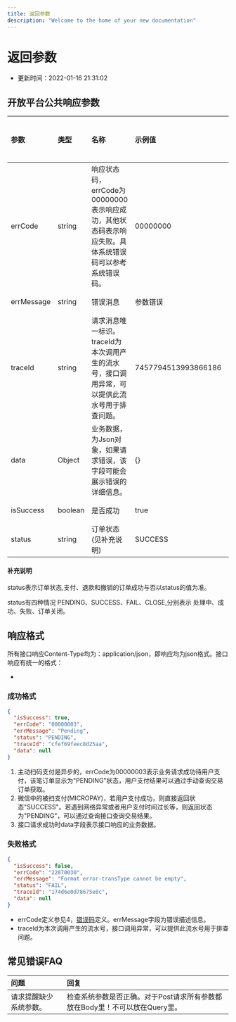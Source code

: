 ```yaml
---
title: 返回参数
description: "Welcome to the home of your new documentation"
---
```


# 返回参数
* 更新时间：2022-01-16 21:31:02
## 开放平台公共响应参数
| 参数 | 类型 | 名称 | 示例值 | 是否必须 |
| :-----| :---- | :---- | :---- | :---- |
|errCode |string | 响应状态码，errCode为00000000表示响应成功，其他状态码表示响应失败。具体系统错误码可以参考系统错误码。| 00000000| 必须|
|errMessage |string | 错误消息| 参数错误| 必须|
|traceId |string | 请求消息唯一标识。traceId为本次调用产生的流水号，接口调用异常，可以提供此流水号用于排查问题。| 7457794513993866186| 必须|
|data |Object | 业务数据，为Json对象，如果请求错误，该字段可能会展示错误的详细信息。| {}| 必须|
|isSuccess |boolean | 是否成功| true| 必须|
|status |string | 订单状态(见补充说明)| SUCCESS| 必须|

#### 补充说明
<Tip>

status表示订单状态,支付、退款和撤销的订单成功与否以status的值为准。
</Tip>
<Tip>

status有四种情况 PENDING、SUCCESS、FAIL、CLOSE,分别表示 处理中、成功、失败、订单关闭。
</Tip>
## 响应格式

<Tip>
所有接口响应Content-Type均为：application/json，即响应均为json格式。接口响应有统一的格式：
</Tip>

* 
### 成功格式
```json
{
  "isSuccess": true,
  "errCode": "00000003",
  "errMessage": "Pending",
  "status": "PENDING",
  "traceId": "cfef69feec8d25aa",
  "data": null
}
```
1) 主动扫码支付是异步的，errCode为00000003表示业务请求成功待用户支付，该笔订单显示为"PENDING"状态，用户支付结果可以通过手动查询交易订单获取。
2) 微信中的被扫支付(MICROPAY)，若用户支付成功，则直接返回状态"SUCCESS"。若遇到网络异常或者用户支付时间过长等，则返回状态为"PENDING"，可以通过查询接口查询交易结果。
3) 接口请求成功时data字段表示接口响应的业务数据。
### 失败格式
```json
{
  "isSuccess": false,
  "errCode": "22070030",
  "errMessage": "Format error-transType cannot be empty",
  "status": "FAIL",
  "traceId": "174d6e0d78675e0c",
  "data": null
}
```
* errCode定义参见4，<a href = "doc.html#/2.0.0-mdtag5fb63-omd/document-10bc7a68c899d3f5916c0c7686a530da">错误码</a>定义。errMessage字段为错误描述信息。
* traceId为本次调用产生的流水号，接口调用异常，可以提供此流水号用于排查问题。


## 常见错误FAQ
| 问题 | 回复 |
| :-----| :---- | 
|请求提醒缺少系统参数。 |检查系统参数是否正确。对于Post请求所有参数都放在Body里！不可以放在Query里。 | 
